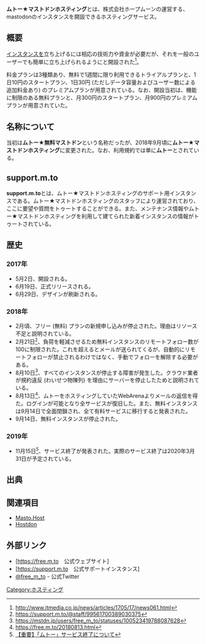{{Infobox website
| Name    = {{Ruby|ムトー★マストドンホスティング|ムトー★マストドンホスティング}}
| Image   = [[ファイル:Muto-muryou-mastodon.png|300px]]
| URL     = https://free.m.to
| Admin   = ホープムーン
| Country = 日本
| Start   = 公開: 2017年5月2日<br />正式リリース: 2017年6月19日
}}
'''ムトー★マストドンホスティング'''とは、株式会社ホープムーンの運営する、mastodonのインスタンスを開設できるホスティングサービス。

== 概要 ==
[[インスタンス]]を立ち上げるには相応の技術力や資金が必要だが、それを一般のユーザーでも簡単に立ち上げられるようにと開設された<ref>http://www.itmedia.co.jp/news/articles/1705/17/news061.html</ref>。

料金プランは3種類あり、無料で1週間に限り利用できるトライアルプランと、1日10円のスタートプラン、1日30円 (ただしデータ容量およびユーザー数による追加料金あり) のプレミアムプランが用意されている。なお、開設当初は、機能に制限のある無料プランと、月300円のスタートプラン、月900円のプレミアムプランが用意されていた。 

==名称について==
当初は'''ムトー★無料マストドン'''という名称だったが、2018年9月頃に'''ムトー★マストドンホスティング'''に変更された。なお、利用規約では単に'''ムトー'''とされている。

== support.m.to ==
'''support.m.to'''とは、ムトー★マストドンホスティングのサポート用インスタンスである。ムトー★マストドンホスティングのスタッフにより運営されており、ここに要望や質問をトゥートすることができる。また、メンテナンス情報やムトー★マストドンホスティングを利用して建てられた新着インスタンスの情報がトゥートされている。

== 歴史 ==
=== 2017年 ===
*5月2日、開設される。
*6月19日、正式リリースされる。
*6月29日、デザインが刷新される。

=== 2018年 ===
*2月頃、フリー (無料) プランの新規申し込みが停止された。理由はリソース不足と説明されている。
*2月21日<ref>https://support.m.to/@staff/99561700389030375</ref>、負荷を軽減させるため無料インスタンスのリモートフォロー数が100に制限された。これを超えるとメールが送られてくるが、自動的にリモートフォローが禁止されるわけではなく、手動でフォローを解除する必要がある。
*8月10日<ref>https://mstdn.jp/users/free_m_to/statuses/100523419788087628</ref>、すべてのインスタンスが停止する障害が発生した。クラウド業者が規約違反 (わいせつ物陳列) を理由にサーバーを停止したためと説明されている。
*8月13日<ref>https://free.m.to/20180813.html</ref>、ムトーをホスティングしていたWebArenaよりメールの返信を得た。ログインが可能となり全サービスが復旧した。また、無料インスタンスは9月14日で全面閉鎖され、全て有料サービスに移行すると発表された。
*9月14日、無料インスタンスが停止された。

===2019年===
*11月15日<ref>[https://free.m.to/20191105.html 【重要】「ムトー」サービス終了について]</ref>、サービス終了が発表された。実際のサービス終了は2020年3月31日が予定されている。

== 出典 ==
<references/>

== 関連項目 ==
* [[Masto.Host]]
* [[Hostdon]]

== 外部リンク ==
* [https://free.m.to　公式ウェブサイト]
* [https://support.m.to　公式サポートインスタンス]
* [https://twitter.com/free_m_to @free_m_to] - 公式Twitter

{{DEFAULTSORT:むとうますととんほすていんく}}
[[Category:ホスティング]]